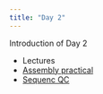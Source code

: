 ```yaml
---
title: "Day 2"
---
```


Introduction of Day 2

* Lectures
* [Assembly practical](assembly-practical.html)
* [Sequenc QC](sequenceqc-practical.html)